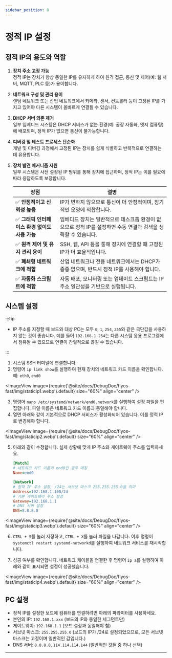 ```yaml
---
sidebar_position: 8
---
```


# 정적 IP 설정

## 정적 IP의 용도와 역할


1. **장치 주소 고정 가능**  
   정적 IP는 장치가 항상 동일한 IP를 유지하게 하여 원격 접근, 통신 및 제어(예: 웹 서버, MQTT, PLC 등)가 용이합니다.

2. **네트워크 구성 및 관리 용이**  
   랜덤 네트워크 또는 산업 네트워크에서 카메라, 센서, 컨트롤러 등이 고정된 IP를 가지고 있어야 다른 시스템이 올바르게 연결될 수 있습니다.

3. **DHCP 서버 의존 제거**  
   일부 임베디드 시스템은 DHCP 서비스가 없는 환경(예: 공장 자동화, 엣지 컴퓨팅)에 배포되며, 정적 IP가 없으면 통신이 불가능합니다.

4. **디버깅 및 테스트 프로세스 단순화**  
   개발 및 디버깅 과정에서 고정된 IP는 장치를 쉽게 식별하고 반복적으로 연결하는 데 유용합니다.

5. **장치 발견 메커니즘 지원**  
   일부 시스템은 사전 설정된 IP 범위를 통해 장치에 접근하며, 정적 IP는 이를 필요에 따라 응답하도록 보장합니다.

    | 장점 | 설명 |
    |------|------|
    | ✅ **안정적이고 신뢰성 높음** | IP가 변하지 않으므로 통신이 더 안정적이며, 장기적인 운영에 적합합니다. |
    | ✅ **그래픽 인터페이스 환경 없이도 사용 가능** | 임베디드 장치는 일반적으로 데스크톱 환경이 없으므로 정적 IP를 설정하면 수동 연결과 검색을 생략할 수 있습니다. |
    | ✅ **원격 제어 및 유지 관리 용이** | SSH, 웹, API 등을 통해 장치에 연결할 때 고정된 IP가 더 효율적입니다. |
    | ✅ **폐쇄형 네트워크에 적합** | 산업 네트워크나 전용 네트워크에서는 DHCP가 종종 없으며, 반드시 정적 IP를 사용해야 합니다. |
    | ✅ **자동화 스크립트에 적합** | 자동 배포, 모니터링 또는 업데이트 스크립트는 IP 주소 일관성을 기반으로 실행됩니다. |

## 시스템 설정

:::tip

- IP 주소를 지정할 때 보드와 대상 PC는 모두 `0`, `1`, `254`, `255`와 같은 극단값을 사용하지 않는 것이 좋습니다. 예를 들어 `192.168.1.254`는 다른 시스템 응용 프로그램에서 점유될 수 있으므로 연결이 간헐적으로 끊길 수 있습니다.

:::

1. 시스템 SSH 터미널에 연결합니다.
2. 명령어 `ip link show`를 실행하여 현재 장치의 네트워크 카드 이름을 확인합니다. 예: `eth0`, `end0`

<ImageView image={require('@site/docs/DebugDoc/flyos-fast/img/staticip1.webp').default} size="60%" align="center" />

3. 명령어 `nano /etc/systemd/network/end0.network`를 실행하여 설정 파일을 편집합니다. 파일 이름은 네트워크 카드 이름과 동일해야 합니다.
4. 열면 아래와 같이 기본적으로 DHCP 서비스가 활성화되어 있습니다. 이를 정적 IP로 변경해야 합니다.

<ImageView image={require('@site/docs/DebugDoc/flyos-fast/img/staticip2.webp').default} size="60%" align="center" />

5. 아래와 같이 수정합니다. 실제 상황에 맞게 IP 주소와 게이트웨이 주소를 입력하세요.

    ```ini
    [Match]
    # 네트워크 카드 이름이 end0인 경우 매칭
    Name=end0

    [Network]
    # 정적 IP 주소 설정, /24는 서브넷 마스크 255.255.255.0을 의미
    Address=192.168.1.100/24
    # 기본 게이트웨이 주소 설정
    Gateway=192.168.1.1
    # DNS 서버 설정
    DNS=8.8.8.8
    ```

<ImageView image={require('@site/docs/DebugDoc/flyos-fast/img/staticip3.webp').default} size="60%" align="center" />

6. `CTRL + S`를 눌러 저장하고, `CTRL + X`를 눌러 파일을 나갑니다. 이후 명령어 `systemctl restart systemd-networkd`를 실행하여 네트워크 서비스를 재시작합니다.

7. 성공 여부를 확인합니다. 네트워크 케이블을 연결한 후 명령어 `ip a`를 실행하여 아래와 같이 표시되면 설정이 성공했습니다.

<ImageView image={require('@site/docs/DebugDoc/flyos-fast/img/staticip4.webp').default} size="60%" align="center" />

## PC 설정

- 정적 IP를 설정한 보드에 컴퓨터를 연결하려면 아래의 파라미터를 사용하세요.
- 본인의 IP: `192.168.1.xxx` (보드의 IP와 동일한 세그먼트만)
- 게이트웨이: `192.168.1.1` (보드 설정과 동일해야 함)
- 서브넷 마스크: `255.255.255.0` (보드의 IP가 /24로 설정되었으므로, 모든 서브넷 마스크는 고정이며 일반적인 값입니다.)
- DNS 서버: `8.8.8.8`, `114.114.114.144` (일반적인 것들 중 하나 선택)

---
